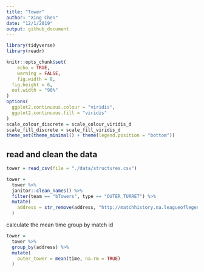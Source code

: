 ```yaml
---
title: "Tower"
author: "Xing Chen"
date: "12/1/2019"
output: github_document
---
```


```r
library(tidyverse)
library(readr)

knitr::opts_chunk$set(
	echo = TRUE,
	warning = FALSE,
	fig.width = 8, 
  fig.height = 6,
  out.width = "90%"
)
options(
  ggplot2.continuous.colour = "viridis",
  ggplot2.continuous.fill = "viridis"
)
scale_colour_discrete = scale_colour_viridis_d
scale_fill_discrete = scale_fill_viridis_d
theme_set(theme_minimal() + theme(legend.position = "bottom"))
```

## read and clean the data

```r
tower = read_csv(file = "./data/structures.csv") 
```

```r
tower = 
  tower %>% 
  janitor::clean_names() %>% 
  filter(team == "bTowers", type == "OUTER_TURRET") %>% 
  mutate(
    address = str_remove(address, "http://matchhistory.na.leagueoflegends.com/en/#match-details/TRLH1/")
  )
```

calculate the mean time group by match id

```r
tower = 
  tower %>% 
  group_by(address) %>% 
  mutate(
    outer_tower = mean(time, na.rm = TRUE)
  )
```




